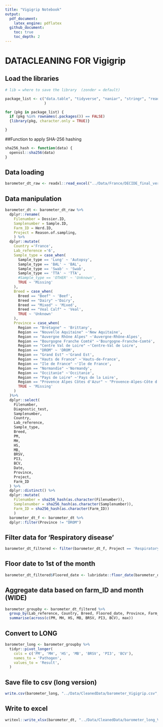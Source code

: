 ```yaml
---
title: "Vigigrip Notebook"
output: 
  pdf_document:
    latex_engine: pdflatex
  github_document:
    toc: true
    toc_depth: 2
---
```


# DATACLEANING FOR Vigigrip

## Load the libraries

```r

# lib = where to save the library  (zonder = default)

package_list <- c("data.table", "tidyverse", "naniar", "stringr", "readr",  "dplyr", "magrittr", "readxl", "writexl", "sjmisc", "tidyr"
                  )

for (pkg in package_list) {
  if (pkg %in% rownames(.packages()) == FALSE)
  {library(pkg, character.only = TRUE)}

}

```

##Function to apply SHA-256 hashing

```r
sha256_hash <- function(data) {
  openssl::sha256(data)
}
```

## Data loading

```r
barometer_dt_raw <- readxl::read_excel("../Data/France/DECIDE_final_version.xlsx")
```

## Data manipulation

```r
barometer_dt <- barometer_dt_raw %>% 
  dplyr::rename(
    Filenumber = Dossier.ID,
    Samplenumber = Sample.ID,
    Farm_ID = Herd.ID,
    Project = Reason.of.sampling,
    ) %>%
  dplyr::mutate(
    Country ='France',
    Lab_reference ='6', 
    Sample_type = case_when(
      Sample_type == 'Lung' ~ 'Autopsy',
      Sample_type == 'BAL' ~ 'BAL',
      Sample_type == 'Swab' ~ 'Swab',
      Sample_type == 'TTA' ~ 'TTA',
      #Sample_type == 'OTHER' ~ 'Unknown',
      TRUE ~ 'Missing' 
    ),
    Breed = case_when(
      Breed == "Beef" ~ 'Beef', 
      Breed == "Dairy" ~'Dairy',
      Breed == "Mixed" ~ 'Mixed',
      Breed == "Veal Calf" ~ 'Veal',
      TRUE ~ 'Unknown'
    ),
    Province = case_when(
      Region == "Bretagne" ~ 'Brittany', 
      Region == "Nouvelle Aquitaine" ~'New Aquitaine',
      Region == "Auvergne Rhône Alpes" ~'Auvergne-Rhône-Alpes',
      Region == "Bourgogne Franche Comté" ~'Bourgogne-Franche-Comté',
      Region == "Centre Val de Loire" ~'Centre-Val de Loire',
      Region == "DROM" ~ 'DROM',
      Region == "Grand Est" ~'Grand Est',
      Region == "Hauts de France" ~'Hauts-de-France',
      Region == "Ile de France" ~'Ile de France',
      Region == "Normandie" ~'Normandy',
      Region == "Occitanie" ~'Occitanie',
      Region == "Pays de Loire" ~'Pays de la Loire',
      Region == "Provence Alpes Côtes d'Azur" ~ "Provence-Alpes-Côte d'Azur",
      TRUE ~ 'Missing'
    )
  )%>%
  dplyr::select(
    Filenumber,
    Diagnostic_test,
    Samplenumber,
    Country,
    Lab_reference,
    Sample_type,
    Breed,
    PM,
    MH,
    HS,
    MB,
    BRSV,
    PI3,
    BCV,
    Date,
    Province,
    Project,
    Farm_ID
  ) %>%
  dplyr::distinct() %>%
  dplyr::mutate(
    Filenumber = sha256_hash(as.character(Filenumber)),
    Samplenumber = sha256_hash(as.character(Samplenumber)),
    Farm_ID = sha256_hash(as.character(Farm_ID))
    )
  barometer_dt_f <- barometer_dt %>% 
  dplyr::filter(Province != "DROM")
```

## Filter data for 'Respiratory disease'

```r
barometer_dt_filtered <- filter(barometer_dt_f, Project == 'Respiratory disease')
```

## Floor date to 1st of the month

```r

barometer_dt_filtered$Floored_date <- lubridate::floor_date(barometer_dt_filtered$Date, "month")
```

## Aggregate data based on farm_ID and month (WIDE)

```r

barometer_groupby <- barometer_dt_filtered %>%
  group_by(Lab_reference, Country, Breed, Floored_date, Province, Farm_ID, Diagnostic_test, Sample_type) %>%
  summarise(across(c(PM, MH, HS, MB, BRSV, PI3, BCV), max))
```

## Convert to LONG

```r

barometer_long <- barometer_groupby %>%
  tidyr::pivot_longer(
    cols = c('PM', 'MH', 'HS', 'MB', 'BRSV', 'PI3', 'BCV'),
    names_to = 'Pathogen',
    values_to = 'Result',
  )
```

## Save file to csv (long version)

```r
write.csv(barometer_long, "../Data/CleanedData/barometer_Vigigrip.csv", row.names=TRUE)
```

## Write to excel

```r

writexl::write_xlsx(barometer_dt, "../Data/CleanedData/barometer_long_Vigigrip.xlsx")
```
